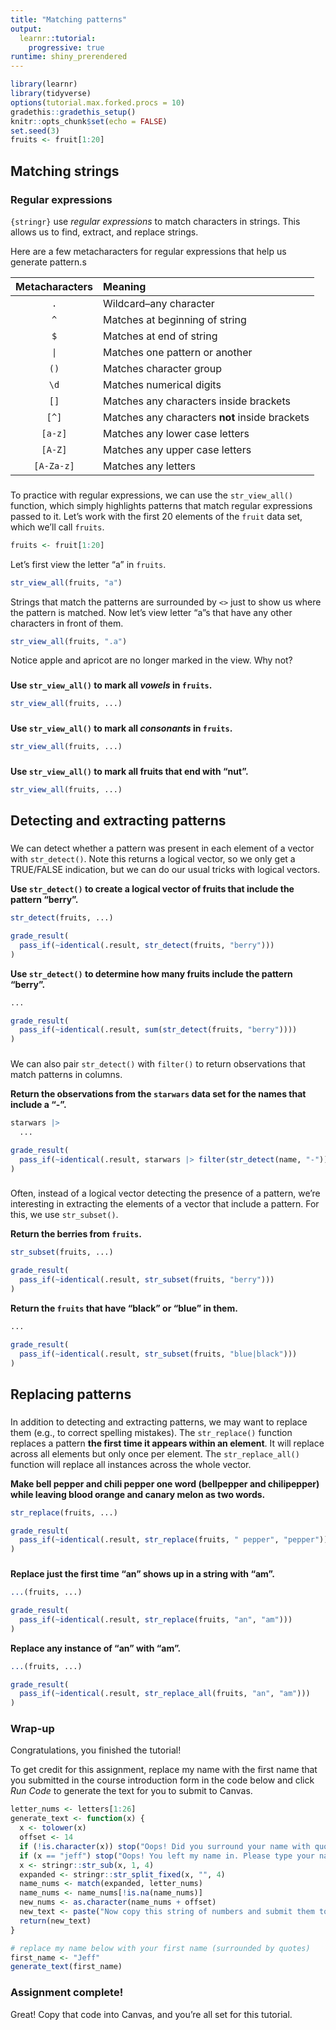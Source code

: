 ```yaml
---
title: "Matching patterns"
output: 
  learnr::tutorial:
    progressive: true
runtime: shiny_prerendered
---
```


```r
library(learnr)
library(tidyverse)
options(tutorial.max.forked.procs = 10)
gradethis::gradethis_setup()
knitr::opts_chunk$set(echo = FALSE)
set.seed(3)
fruits <- fruit[1:20]
```


## Matching strings

### Regular expressions

`{stringr}` use _regular expressions_ to match characters in strings. This allows us to find, extract, and replace strings.

Here are a few metacharacters for regular expressions that help us generate pattern.s

| Metacharacters | Meaning |
|:--------------:|:--------|
|`.`| Wildcard--any character |
|`^`| Matches at beginning of string |
|`$`| Matches at end of string |
|`|`| Matches one pattern or another |
|`()`| Matches character group |
|`\d`| Matches numerical digits |
|`[]`| Matches any characters inside brackets |
|`[^]`| Matches any characters **not** inside brackets |
|`[a-z]`| Matches any lower case letters |
|`[A-Z]`| Matches any upper case letters |
|`[A-Za-z]`| Matches any letters |

###

To practice with regular expressions, we can use the `str_view_all()` function, which simply highlights patterns that match regular expressions passed to it. Let's work with the first 20 elements of the `fruit` data set, which we'll call `fruits`.

```r
fruits <- fruit[1:20]
```

Let's first view the letter "a" in `fruits`.

```r
str_view_all(fruits, "a")
```

Strings that match the patterns are surrounded by `<>` just to show us where the pattern is matched. Now let's view letter "a"s that have any other characters in front of them.

```r
str_view_all(fruits, ".a")
```

Notice apple and apricot are no longer marked in the view. Why not?

###

**Use `str_view_all()` to mark all _vowels_ in `fruits`.**
```r
str_view_all(fruits, ...)
```
 
###

**Use `str_view_all()` to mark all _consonants_ in `fruits`.**
```r
str_view_all(fruits, ...)
```
 
###

**Use `str_view_all()` to mark all fruits that end with "nut".**
```r
str_view_all(fruits, ...)
```
 

## Detecting and extracting patterns

### 

We can detect whether a pattern was present in each element of a vector with `str_detect()`. Note this returns a logical vector, so we only get a TRUE/FALSE indication, but we can do our usual tricks with logical vectors.

**Use `str_detect()` to create a logical vector of fruits that include the pattern "berry".**
```r
str_detect(fruits, ...)
```
 
```r
grade_result(
  pass_if(~identical(.result, str_detect(fruits, "berry")))
)
```


**Use `str_detect()` to determine how many fruits include the pattern "berry".**
```r
...
```
 
```r
grade_result(
  pass_if(~identical(.result, sum(str_detect(fruits, "berry"))))
)
```

###

We can also pair `str_detect()` with `filter()` to return observations that match patterns in columns.

**Return the observations from the `starwars` data set for the names that include a "-".**
```r
starwars |> 
  ...
```
 
```r
grade_result(
  pass_if(~identical(.result, starwars |> filter(str_detect(name, "-"))))
)
```

###

Often, instead of a logical vector detecting the presence of a pattern, we're interesting in extracting the elements of a vector that include a pattern. For this, we use `str_subset()`.

**Return the berries from `fruits`.**
```r
str_subset(fruits, ...)
```
 
```r
grade_result(
  pass_if(~identical(.result, str_subset(fruits, "berry")))
)
```


**Return the `fruits` that have "black" or "blue" in them.**
```r
...
```
 
```r
grade_result(
  pass_if(~identical(.result, str_subset(fruits, "blue|black")))
)
```


## Replacing patterns

### 

In addition to detecting and extracting patterns, we may want to replace them (e.g., to correct spelling mistakes). The `str_replace()` function replaces a pattern **the first time it appears within an element**. It will replace across all elements but only once per element. The `str_replace_all()` function will replace all instances across the whole vector.

**Make bell pepper and chili pepper one word (bellpepper and chilipepper) while leaving blood orange and canary melon as two words.**
```r
str_replace(fruits, ...)
```
 
```r
grade_result(
  pass_if(~identical(.result, str_replace(fruits, " pepper", "pepper")))
)
```

###

**Replace just the first time "an" shows up in a string with "am".**
```r
...(fruits, ...)
```
 
```r
grade_result(
  pass_if(~identical(.result, str_replace(fruits, "an", "am")))
)
```

**Replace any instance of "an" with "am".**
```r
...(fruits, ...)
```
 
```r
grade_result(
  pass_if(~identical(.result, str_replace_all(fruits, "an", "am")))
)
```

### 

### Wrap-up

Congratulations, you finished the tutorial!

To get credit for this assignment, replace my name with the first name that you submitted in the course introduction form in the code below and click *Run Code* to generate the text for you to submit to Canvas. 

```r
letter_nums <- letters[1:26]
generate_text <- function(x) {
  x <- tolower(x)
  offset <- 14
  if (!is.character(x)) stop("Oops! Did you surround your name with quotation marks?")
  if (x == "jeff") stop("Oops! You left my name in. Please type your name.")
  x <- stringr::str_sub(x, 1, 4)
  expanded <- stringr::str_split_fixed(x, "", 4)
  name_nums <- match(expanded, letter_nums)
  name_nums <- name_nums[!is.na(name_nums)]
  new_nums <- as.character(name_nums + offset)
  new_text <- paste("Now copy this string of numbers and submit them to Canvas:", stringr::str_c(new_nums, collapse = ""))
  return(new_text)
}
```

```r
# replace my name below with your first name (surrounded by quotes)
first_name <- "Jeff"
generate_text(first_name)
```

### Assignment complete!

Great! Copy that code into Canvas, and you're all set for this tutorial.
